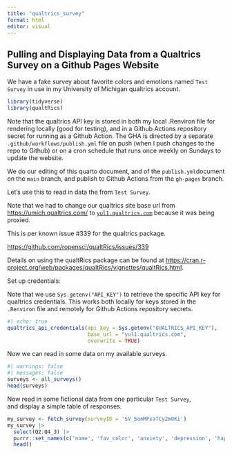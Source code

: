 ```yaml
---
title: "qualtrics_survey"
format: html
editor: visual
---
```


## Pulling and Displaying Data from a Qualtrics Survey on a Github Pages Website

We have a fake survey about favorite colors and emotions named `Test Survey` in use in my University of Michigan qualtrics account.

```r
library(tidyverse)
library(qualtRics)
```

Note that the qualtrics API key is stored in both my local .Renviron file for rendering locally (good for testing), and in a Github Actions repository secret for running as a Github Action. The GHA is directed by a separate `.github/workflows/publish.yml` file on push (when I push changes to the repo to Github) or on a cron schedule that runs once weekly on Sundays to update the website.

We do our editing of this quarto document, and of the `publish.yml`document on the `main` branch, and publish to Github Actions from the `gh-pages` branch.

Let's use this to read in data the from `Test Survey`.

Note that we had to change our qualtrics site base url from <https://umich.qualtrics.com/> to [`yul1.qualtrics.com`]{.underline} because it was being proxied.

This is per known issue #339 for the qualtrics package.

<https://github.com/ropensci/qualtRics/issues/339>

Details on using the qualtRics package can be found at <https://cran.r-project.org/web/packages/qualtRics/vignettes/qualtRics.html>.

Set up credentials:

Note that we use `Sys.getenv("API_KEY")` to retrieve the specific API key for qualtrics credentials. This works both locally for keys stored in the `.Renviron` file and remotely for Github Actions repository secrets.

```r
#| echo: true
qualtrics_api_credentials(api_key = Sys.getenv("QUALTRICS_API_KEY"), 
                          base_url = "yul1.qualtrics.com",
                          overwrite = TRUE)
```

Now we can read in some data on my available surveys.

```r
#| warnings: false
#| messages: false
surveys <- all_surveys()
head(surveys)
```

Now read in some fictional data from one particular `Test Survey`,\
and display a simple table of responses.

```r
my_survey <- fetch_survey(surveyID = 'SV_5omMPxaTCy2m0Ki')
my_survey |> 
  select(Q2:Q4_3) |> 
  purrr::set_names(c('name', 'fav_color', 'anxiety', 'depression', 'happiness')) |> 
  head()
```
